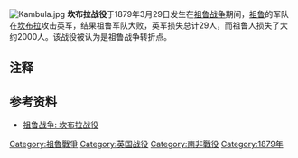 {{Infobox Military Conflict
|conflict=坎布拉战役
|partof=[[祖鲁战争|祖鲁战争]]
|image=[[File:Kambula_1.jpg|300px]]
|caption=
|date=1879年3月29日
|place=[[南非|南非]][[坎布拉|坎布拉]] 
|result=英國決定性勝利
|combatant1=[[Image:Flag_of_the_United_Kingdom.svg|20px]] [[大英帝國|大英帝國]]
|combatant2=[[祖魯王國|祖魯王國]]
|commander1={{le|亨利·伊夫林·伍德爵士|Evelyn Wood (British Army officer)}}
|commander2=[[Ntshingwayo_Khoza|Ntshingwayo Khoza]]
|strength1=2,000人
|strength2=20,000人<ref>F.E. Colenso, ''History of the Zulu War and Its Origin'', London, 1880, p. 353, "The strength of the enemy was thought to be 20,000..."</ref>
|casualties1=29人戰死<br/>54人受傷
|casualties2=1,000人<ref>F.E. Colenso, ''History of the Zulu War and Its Origin'', London, 1880, p. 353, "The strength of the enemy was thought to be 20,000 of whom 1000 are supposed to have been killed.".</ref> 
|notes= 29名阵亡英国士兵里，11名因行动中致命的受伤而死亡。
}}
{{Campaignbox Anglo-Zulu War}}
[[File:Kambula.jpg|thumb]]
'''坎布拉战役'''于1879年3月29日发生在[[祖鲁战争|祖鲁战争]]期间，[[祖鲁|祖鲁]]的军队在[[坎布拉|坎布拉]]攻击英军，结果祖鲁军队大败，英军损失总计29人，而祖鲁人损失了大约2000人。该战役被认为是祖鲁战争转折点。

== 注释 ==

{{Reflist|2}}

==参考资料==
*[https://web.archive.org/web/20070930204250/http://www.historynet.com/historical_conflicts/3026636.html 祖鲁战争: 坎布拉战役]

{{War-stub}}
[[Category:祖魯戰爭|Category:祖魯戰爭]]
[[Category:英国战役|Category:英国战役]]
[[Category:南非戰役|Category:南非戰役]]
[[Category:1879年|Category:1879年]]